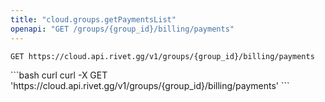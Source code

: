 ```yaml
---
title: "cloud.groups.getPaymentsList"
openapi: "GET /groups/{group_id}/billing/payments"
---
```


```
GET https://cloud.api.rivet.gg/v1/groups/{group_id}/billing/payments
```


<RequestExample>
```bash curl
curl -X GET 'https://cloud.api.rivet.gg/v1/groups/{group_id}/billing/payments'
```
</RequestExample>
